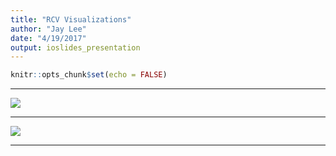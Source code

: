 ```yaml
---
title: "RCV Visualizations"
author: "Jay Lee"
date: "4/19/2017"
output: ioslides_presentation
---
```


```r
knitr::opts_chunk$set(echo = FALSE)
```

---

![](BallotImage.png)

---

![](MasterLookup.png)

---

